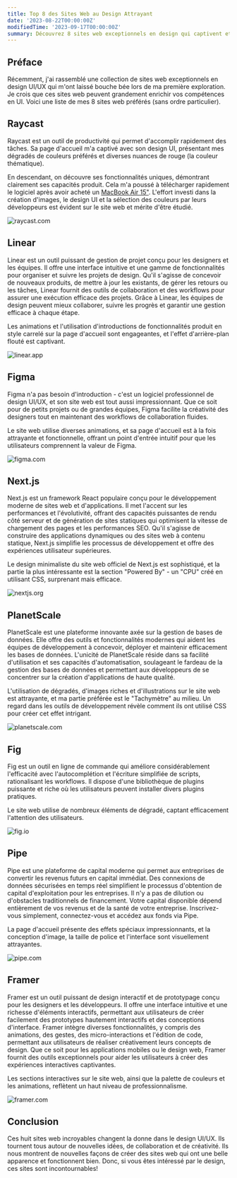 ```yaml
---
title: Top 8 des Sites Web au Design Attrayant
date: '2023-08-22T00:00:00Z'
modifiedTime: '2023-09-17T00:00:00Z'
summary: Découvrez 8 sites web exceptionnels en design qui captivent et inspirent.
---
```


## Préface

Récemment, j'ai rassemblé une collection de sites web exceptionnels en design UI/UX qui m'ont laissé bouche bée lors de ma première exploration. Je crois que ces sites web peuvent grandement enrichir vos compétences en UI. Voici une liste de mes 8 sites web préférés (sans ordre particulier).

## Raycast

Raycast est un outil de productivité qui permet d'accomplir rapidement des tâches. Sa page d'accueil m'a captivé avec son design UI, présentant mes dégradés de couleurs préférés et diverses nuances de rouge (la couleur thématique).

En descendant, on découvre ses fonctionnalités uniques, démontrant clairement ses capacités produit. Cela m'a poussé à télécharger rapidement le logiciel après avoir acheté un [MacBook Air 15"](/uses). L'effort investi dans la création d'images, le design UI et la sélection des couleurs par leurs développeurs est évident sur le site web et mérite d'être étudié.

<Image
  src='/images/blog/top-8-attractive-web-design-websites/raycast-com.png'
  width={1920}
  height={1024}
  alt='raycast.com'
/>

<LinkCard href='https://www.raycast.com' hostname='raycast.com' title='Raycast' />

## Linear

Linear est un outil puissant de gestion de projet conçu pour les designers et les équipes. Il offre une interface intuitive et une gamme de fonctionnalités pour organiser et suivre les projets de design. Qu'il s'agisse de concevoir de nouveaux produits, de mettre à jour les existants, de gérer les retours ou les tâches, Linear fournit des outils de collaboration et des workflows pour assurer une exécution efficace des projets. Grâce à Linear, les équipes de design peuvent mieux collaborer, suivre les progrès et garantir une gestion efficace à chaque étape.

Les animations et l'utilisation d'introductions de fonctionnalités produit en style carrelé sur la page d'accueil sont engageantes, et l'effet d'arrière-plan flouté est captivant.

<Image
  src='/images/blog/top-8-attractive-web-design-websites/linear-app.png'
  width={1920}
  height={1024}
  alt='linear.app'
/>

<LinkCard href='https://linear.app' hostname='linear.app' title='Linear' />

## Figma

Figma n'a pas besoin d'introduction - c'est un logiciel professionnel de design UI/UX, et son site web est tout aussi impressionnant. Que ce soit pour de petits projets ou de grandes équipes, Figma facilite la créativité des designers tout en maintenant des workflows de collaboration fluides.

Le site web utilise diverses animations, et sa page d'accueil est à la fois attrayante et fonctionnelle, offrant un point d'entrée intuitif pour que les utilisateurs comprennent la valeur de Figma.

<Image
  src='/images/blog/top-8-attractive-web-design-websites/figma-com.png'
  width={1920}
  height={1024}
  alt='figma.com'
/>

<LinkCard href='https://www.figma.com' hostname='figma.com' title='Figma' />

## Next.js

Next.js est un framework React populaire conçu pour le développement moderne de sites web et d'applications. Il met l'accent sur les performances et l'évolutivité, offrant des capacités puissantes de rendu côté serveur et de génération de sites statiques qui optimisent la vitesse de chargement des pages et les performances SEO. Qu'il s'agisse de construire des applications dynamiques ou des sites web à contenu statique, Next.js simplifie les processus de développement et offre des expériences utilisateur supérieures.

Le design minimaliste du site web officiel de Next.js est sophistiqué, et la partie la plus intéressante est la section "Powered By" - un "CPU" créé en utilisant CSS, surprenant mais efficace.

<Image
  src='/images/blog/top-8-attractive-web-design-websites/nextjs-org.png'
  width={1920}
  height={1024}
  alt='nextjs.org'
/>

<LinkCard href='https://nextjs.org' hostname='nextjs.org' title='Nextjs' />

## PlanetScale

PlanetScale est une plateforme innovante axée sur la gestion de bases de données. Elle offre des outils et fonctionnalités modernes qui aident les équipes de développement à concevoir, déployer et maintenir efficacement les bases de données. L'unicité de PlanetScale réside dans sa facilité d'utilisation et ses capacités d'automatisation, soulageant le fardeau de la gestion des bases de données et permettant aux développeurs de se concentrer sur la création d'applications de haute qualité.

L'utilisation de dégradés, d'images riches et d'illustrations sur le site web est attrayante, et ma partie préférée est le "Tachymètre" au milieu. Un regard dans les outils de développement révèle comment ils ont utilisé CSS pour créer cet effet intrigant.

<Image
  src='/images/blog/top-8-attractive-web-design-websites/planetscale-com.png'
  width={1920}
  height={1024}
  alt='planetscale.com'
/>

<LinkCard href='https://planetscale.com' hostname='planetscale.com' title='PlanetScale' />

## Fig

Fig est un outil en ligne de commande qui améliore considérablement l'efficacité avec l'autocomplétion et l'écriture simplifiée de scripts, rationalisant les workflows. Il dispose d'une bibliothèque de plugins puissante et riche où les utilisateurs peuvent installer divers plugins pratiques.

Le site web utilise de nombreux éléments de dégradé, captant efficacement l'attention des utilisateurs.

<Image src='/images/blog/top-8-attractive-web-design-websites/fig-io.png' width={1920} height={1024} alt='fig.io' />

<LinkCard href='https://fig.io' hostname='fig.io' title='Fig' />

## Pipe

Pipe est une plateforme de capital moderne qui permet aux entreprises de convertir les revenus futurs en capital immédiat. Des connexions de données sécurisées en temps réel simplifient le processus d'obtention de capital d'exploitation pour les entreprises. Il n'y a pas de dilution ou d'obstacles traditionnels de financement. Votre capital disponible dépend entièrement de vos revenus et de la santé de votre entreprise. Inscrivez-vous simplement, connectez-vous et accédez aux fonds via Pipe.

La page d'accueil présente des effets spéciaux impressionnants, et la conception d'image, la taille de police et l'interface sont visuellement attrayantes.

<Image src='/images/blog/top-8-attractive-web-design-websites/pipe-com.png' width={1920} height={1024} alt='pipe.com' />

<LinkCard href='https://pipe.com' hostname='pipe.com' title='Pipe' />

## Framer

Framer est un outil puissant de design interactif et de prototypage conçu pour les designers et les développeurs. Il offre une interface intuitive et une richesse d'éléments interactifs, permettant aux utilisateurs de créer facilement des prototypes hautement interactifs et des conceptions d'interface. Framer intègre diverses fonctionnalités, y compris des animations, des gestes, des micro-interactions et l'édition de code, permettant aux utilisateurs de réaliser créativement leurs concepts de design. Que ce soit pour les applications mobiles ou le design web, Framer fournit des outils exceptionnels pour aider les utilisateurs à créer des expériences interactives captivantes.

Les sections interactives sur le site web, ainsi que la palette de couleurs et les animations, reflètent un haut niveau de professionnalisme.

<Image
  src='/images/blog/top-8-attractive-web-design-websites/framer-com.png'
  width={1920}
  height={1024}
  alt='framer.com'
/>

<LinkCard href='https://www.framer.com' hostname='framer.com' title='Framer' />

## Conclusion

Ces huit sites web incroyables changent la donne dans le design UI/UX. Ils tournent tous autour de nouvelles idées, de collaboration et de créativité. Ils nous montrent de nouvelles façons de créer des sites web qui ont une belle apparence et fonctionnent bien. Donc, si vous êtes intéressé par le design, ces sites sont incontournables!